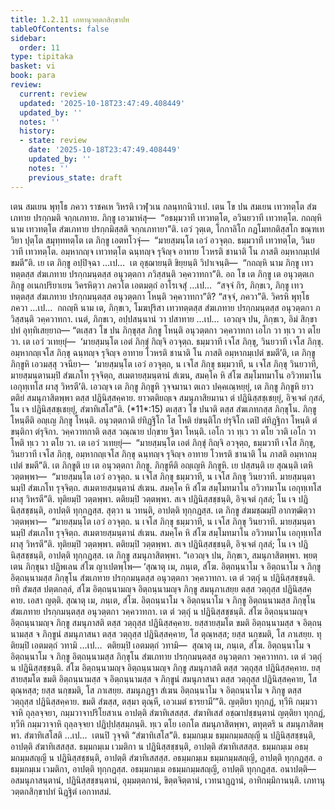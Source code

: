 ```yaml
---
title: 1.2.11 เภทานุวตฺตกสิกฺขาปท
tableOfContents: false
sidebar:
  order: 11
type: tipitaka
basket: vi
book: para
review:
  current: review
  updated: '2025-10-18T23:47:49.408449'
  updated_by: ''
  notes: ''
  history:
  - state: review
    date: '2025-10-18T23:47:49.408449'
    updated_by: ''
    notes: ''
    previous_state: draft
---
```



<DynamicBreadcrumb />


<ReviewStatus review={frontmatter.review} showDetails={true} />

<HypothesisAnnotation frontmatter={frontmatter} />

<Division number="417" book="para" e="ch" v="1" p="267">

<Paragraph number="1704" book="para">
เตน สมเยน พุทฺโธ ภควา ราชคเห วิหรติ เวฬุวเน กลนฺทกนิวาเป. เตน โข ปน สมเยน เทวทตฺโต สํฆเภทาย ปรกฺกมติ จกฺกเภทาย. ภิกฺขู เอวมาหํสุ—  “อธมฺมวาที เทวทตฺโต, อวินยวาที เทวทตฺโต. กถญฺหิ นาม เทวทตฺโต สํฆเภทาย ปรกฺกมิสฺสติ จกฺกเภทายา”ติ. เอวํ วุตฺเต, โกกาลิโก กฏโมทกติสฺสโก ขณฺฑเทวิยา ปุตฺโต สมุทฺททตฺโต เต ภิกฺขู เอตทโวจุํ—  “มายสฺมนฺโต เอวํ อวจุตฺถ. ธมฺมวาที เทวทตฺโต, วินยวาที เทวทตฺโต. อมฺหากญฺจ เทวทตฺโต ฉนฺทญฺจ รุจิญฺจ อาทาย โวหรติ ชานาติ โน ภาสติ อมฺหากมฺเปตํ ขมตี”ติ. เย เต ภิกฺขู อปฺปิจฺฉา …เป…  เต อุชฺฌายนฺติ ขิยฺยนฺติ วิปาเจนฺติ—  “กถญฺหิ นาม ภิกฺขู เทวทตฺตสฺส สํฆเภทาย ปรกฺกมนฺตสฺส อนุวตฺตกา ภวิสฺสนฺติ วคฺควาทกา”ติ.
</Paragraph>

<Paragraph number="1705" book="para">
อถ โข เต ภิกฺขู เต อนุวตฺตเก ภิกฺขู อเนกปริยาเยน วิครหิตฺวา ภควโต เอตมตฺถํ อาโรเจสุํ …เป…  “สจฺจํ กิร, ภิกฺขเว, ภิกฺขู เทวทตฺตสฺส สํฆเภทาย ปรกฺกมนฺตสฺส อนุวตฺตกา โหนฺติ วคฺควาทกา”ติ? “สจฺจํ, ภควา”ติ. วิครหิ พุทฺโธ ภควา …เป…  กถญฺหิ นาม เต, ภิกฺขเว, โมฆปุริสา เทวทตฺตสฺส สํฆเภทาย ปรกฺกมนฺตสฺส อนุวตฺตกา ภวิสฺสนฺติ วคฺควาทกา. เนตํ, ภิกฺขเว, อปฺปสนฺนานํ วา ปสาทาย …เป…  เอวญฺจ ปน, ภิกฺขเว, อิมํ สิกฺขาปทํ อุทฺทิเสยฺยาถ—
</Paragraph>

</Division>
<Division number="418" book="para" e="ch" v="1" p="268">

<Paragraph number="1706" book="para">
<Emphasis>“ตเสฺสว โข ปน ภิกฺขุสฺส ภิกฺขู โหนฺติ อนุวตฺตกา วคฺควาทกา เอโก วา ทฺเว วา ตโย วา. เต เอวํ วเทยฺยุํ—  ‘มายสฺมนฺโต เอตํ ภิกฺขุํ กิญฺจิ อวจุตฺถ. ธมฺมวาที เจโส ภิกฺขุ, วินยวาที เจโส ภิกฺขุ. อมฺหากญฺเจโส ภิกฺขุ ฉนฺทญฺจ รุจิญฺจ อาทาย โวหรติ ชานาติ โน ภาสติ อมฺหากมฺเปตํ ขมตี’ติ, เต ภิกฺขู ภิกฺขูหิ เอวมสฺสุ วจนียา—  ‘มายสฺมนฺโต เอวํ อวจุตฺถ, น เจโส ภิกฺขุ ธมฺมวาที, น เจโส ภิกฺขุ วินยวาที, มายสฺมนฺตานมฺปิ สํฆเภโท รุจฺจิตฺถ, สเมตายสฺมนฺตานํ สํเฆน, สมคฺโค หิ สํโฆ สมฺโมทมาโน อวิวทมาโน เอกุทฺเทโส ผาสุ วิหรตี’ติ. เอวญฺจ เต ภิกฺขู ภิกฺขูหิ วุจฺจมานา ตเถว ปคฺคเณฺหยฺยุํ, เต ภิกฺขู ภิกฺขูหิ ยาวตติยํ สมนุภาสิตพฺพา ตสฺส ปฏินิสฺสคฺคาย. ยาวตติยญฺเจ สมนุภาสิยมานา ตํ ปฏินิสฺสชฺเชยฺยุํ, อิจฺเจตํ กุสลํ, โน เจ ปฏินิสฺสชฺเชยฺยุํ, สํฆาทิเสโส”</Emphasis>ติ. (*11*:<Emphasis>15</Emphasis>)
</Paragraph>

</Division>
<Division number="419" book="para" e="ch" v="1" p="268">

<Paragraph number="1707" book="para">
<Emphasis>ตเสฺสว โข ปนา</Emphasis>ติ ตสฺส สํฆเภทกสฺส ภิกฺขุโน.
</Paragraph>

<Paragraph number="1708" book="para">
<Emphasis>ภิกฺขู โหนฺตี</Emphasis>ติ อญฺเญ ภิกฺขู โหนฺติ.
</Paragraph>

<Paragraph number="1709" book="para">
<Emphasis>อนุวตฺตกา</Emphasis>ติ ยํทิฏฺฐิโก โส โหติ ยํขนฺติโก ยํรุจิโก เตปิ ตํทิฏฺฐิกา โหนฺติ ตํขนฺติกา ตํรุจิกา.
</Paragraph>

<Paragraph number="1710" book="para">
<Emphasis>วคฺควาทกา</Emphasis>ติ ตสฺส วณฺณาย ปกฺขาย ฐิตา โหนฺติ.
</Paragraph>

<Paragraph number="1711" book="para">
<Emphasis>เอโก วา ทฺเว วา ตโย วา</Emphasis>ติ เอโก วา โหติ ทฺเว วา ตโย วา. เต เอวํ วเทยฺยุํ—  “มายสฺมนฺโต เอตํ ภิกฺขุํ กิญฺจิ อวจุตฺถ, ธมฺมวาที เจโส ภิกฺขุ, วินยวาที เจโส ภิกฺขุ, อมฺหากญฺเจโส ภิกฺขุ ฉนฺทญฺจ รุจิญฺจ อาทาย โวหรติ ชานาติ โน ภาสติ อมฺหากมฺเปตํ ขมตี”ติ.
</Paragraph>

<Paragraph number="1712" book="para">
<Emphasis>เต ภิกฺขู</Emphasis>ติ เย เต อนุวตฺตกา ภิกฺขู.
</Paragraph>

<Paragraph number="1713" book="para">
<Emphasis>ภิกฺขูหี</Emphasis>ติ อญฺเญหิ ภิกฺขูหิ.
</Paragraph>

<Paragraph number="1714" book="para">
เย ปสฺสนฺติ เย สุณนฺติ เตหิ วตฺตพฺพา—  “มายสฺมนฺโต เอวํ อวจุตฺถ. น เจโส ภิกฺขุ ธมฺมวาที, น เจโส ภิกฺขุ วินยวาที. มายสฺมนฺตานมฺปิ สํฆเภโท รุจฺจิตฺถ. สเมตายสฺมนฺตานํ สํเฆน. สมคฺโค หิ สํโฆ สมฺโมทมาโน อวิวทมาโน เอกุทฺเทโส ผาสุ วิหรตี”ติ. ทุติยมฺปิ วตฺตพฺพา. ตติยมฺปิ วตฺตพฺพา. สเจ ปฏินิสฺสชฺชนฺติ, อิจฺเจตํ กุสลํ; โน เจ ปฏินิสฺสชฺชนฺติ, อาปตฺติ ทุกฺกฏสฺส. สุตฺวา น วทนฺติ, อาปตฺติ ทุกฺกฏสฺส. เต ภิกฺขู สํฆมชฺฌมฺปิ อากฑฺฒิตฺวา วตฺตพฺพา—  “มายสฺมนฺโต เอวํ อวจุตฺถ. น เจโส ภิกฺขุ ธมฺมวาที, น เจโส ภิกฺขุ วินยวาที. มายสฺมนฺตานมฺปิ สํฆเภโท รุจฺจิตฺถ. สเมตายสฺมนฺตานํ สํเฆน. สมคฺโค หิ สํโฆ สมฺโมทมาโน อวิวทมาโน เอกุทฺเทโส ผาสุ วิหรตี”ติ. ทุติยมฺปิ วตฺตพฺพา. ตติยมฺปิ วตฺตพฺพา. สเจ ปฏินิสฺสชฺชนฺติ, อิจฺเจตํ กุสลํ; โน เจ ปฏินิสฺสชฺชนฺติ, อาปตฺติ ทุกฺกฏสฺส. เต ภิกฺขู สมนุภาสิตพฺพา. “เอวญฺจ ปน, ภิกฺขเว, สมนุภาสิตพฺพา. พฺยตฺเตน ภิกฺขุนา ปฏิพเลน สํโฆ ญาเปตพฺโพ—
</Paragraph>

</Division>
<Division number="420" book="para" e="ch" v="1" p="269">

<Paragraph number="1715" book="para">
‘สุณาตุ เม, ภนฺเต, สํโฆ. อิตฺถนฺนาโม จ อิตฺถนาโม จ ภิกฺขู อิตฺถนฺนามสฺส ภิกฺขุโน สํฆเภทาย ปรกฺกมนฺตสฺส อนุวตฺตกา วคฺควาทกา. เต ตํ วตฺถุํ น ปฏินิสฺสชฺชนฺติ. ยทิ สํฆสฺส ปตฺตกลฺลํ, สํโฆ อิตฺถนฺนามญฺจ อิตฺถนฺนามญฺจ ภิกฺขู สมนุภาเสยฺย ตสฺส วตฺถุสฺส ปฏินิสฺสคฺคาย. เอสา ญตฺติ.
</Paragraph>

<Paragraph number="1716" book="para">
สุณาตุ เม, ภนฺเต, สํโฆ. อิตฺถนฺนาโม จ อิตฺถนฺนาโม จ ภิกฺขู อิตฺถนฺนามสฺส ภิกฺขุโน สํฆเภทาย ปรกฺกมนฺตสฺส อนุวตฺตกา วคฺควาทกา. เต ตํ วตฺถุํ น ปฏินิสฺสชฺชนฺติ. สํโฆ อิตฺถนฺนามญฺจ อิตฺถนฺนามญฺจ ภิกฺขู สมนุภาสติ ตสฺส วตฺถุสฺส ปฏินิสฺสคฺคาย. ยสฺสายสฺมโต ขมติ อิตฺถนฺนามสฺส จ อิตฺถนฺนามสฺส จ ภิกฺขูนํ สมนุภาสนา ตสฺส วตฺถุสฺส ปฏินิสฺสคฺคาย, โส ตุณฺหสฺส; ยสฺส นกฺขมติ, โส ภาเสยฺย.
</Paragraph>

<Paragraph number="1717" book="para">
ทุติยมฺปิ เอตมตฺถํ วทามิ …เป…  ตติยมฺปิ เอตมตฺถํ วทามิ—  สุณาตุ เม, ภนฺเต, สํโฆ. อิตฺถนฺนาโม จ อิตฺถนฺนาโม จ ภิกฺขู อิตฺถนฺนามสฺส ภิกฺขุโน สํฆเภทาย ปรกฺกมนฺตสฺส อนุวตฺตกา วคฺควาทกา. เต ตํ วตฺถุํ น ปฏินิสฺสชฺชนฺติ. สํโฆ อิตฺถนฺนามญฺจ อิตฺถนฺนามญฺจ ภิกฺขู สมนุภาสติ ตสฺส วตฺถุสฺส ปฏินิสฺสคฺคาย. ยสฺสายสฺมโต ขมติ อิตฺถนฺนามสฺส จ อิตฺถนฺนามสฺส จ ภิกฺขูนํ สมนุภาสนา ตสฺส วตฺถุสฺส ปฏินิสฺสคฺคาย, โส ตุณฺหสฺส; ยสฺส นกฺขมติ, โส ภาเสยฺย.
</Paragraph>

<Paragraph number="1718" book="para">
สมนุภฏฺฐา สํเฆน อิตฺถนฺนาโม จ อิตฺถนฺนาโม จ ภิกฺขู ตสฺส วตฺถุสฺส ปฏินิสฺสคฺคาย. ขมติ สํฆสฺส, ตสฺมา ตุณฺหี, เอวเมตํ ธารยามี’”ติ.
</Paragraph>

</Division>
<Division number="421" book="para" e="ch" v="1" p="270">

<Paragraph number="1719" book="para">
ญตฺติยา ทุกฺกฏํ, ทฺวีหิ กมฺมวาจาหิ ถุลฺลจฺจยา, กมฺมวาจาปริโยสาเน อาปตฺติ สํฆาทิเสสสฺส. สํฆาทิเสสํ อชฺฌาปชฺชนฺตานํ ญตฺติยา ทุกฺกฏํ, ทฺวีหิ กมฺมวาจาหิ ถุลฺลจฺจยา ปฏิปฺปสฺสมฺภนฺติ. ทฺเว ตโย เอกโต สมนุภาสิตพฺพา, ตทุตฺตริ น สมนุภาสิตพฺพา.
</Paragraph>

<Paragraph number="1720" book="para">
<Emphasis>สํฆาทิเสโส</Emphasis>ติ …เป…  เตนปิ วุจฺจติ “สํฆาทิเสโส”ติ.
</Paragraph>

</Division>
<Division number="422" book="para" e="ch" v="1" p="270">

<Paragraph number="1721" book="para">
ธมฺมกมฺเม ธมฺมกมฺมสญฺญี น ปฏินิสฺสชฺชนฺติ, อาปตฺติ สํฆาทิเสสสฺส.
</Paragraph>

<Paragraph number="1722" book="para">
ธมฺมกมฺเม เวมติกา น ปฏินิสฺสชฺชนฺติ, อาปตฺติ สํฆาทิเสสสฺส.
</Paragraph>

<Paragraph number="1723" book="para">
ธมฺมกมฺเม อธมฺมกมฺมสญฺญี น ปฏินิสฺสชฺชนฺติ, อาปตฺติ สํฆาทิเสสสฺส.
</Paragraph>

<Paragraph number="1724" book="para">
อธมฺมกมฺเม ธมฺมกมฺมสญฺญี, อาปตฺติ ทุกฺกฏสฺส.
</Paragraph>

<Paragraph number="1725" book="para">
อธมฺมกมฺเม เวมติกา, อาปตฺติ ทุกฺกฏสฺส.
</Paragraph>

<Paragraph number="1726" book="para">
อธมฺมกมฺเม อธมฺมกมฺมสญฺญี, อาปตฺติ ทุกฺกฏสฺส.
</Paragraph>

</Division>
<Division number="423" book="para" e="ch" v="1" p="270">

<Paragraph number="1727" book="para">
อนาปตฺติ—  อสมนุภาสนฺตานํ, ปฏินิสฺสชฺชนฺตานํ, อุมฺมตฺตกานํ, ขิตฺตจิตฺตานํ, เวทนาฏฺฏานํ, อาทิกมฺมิกานนฺติ.

</Paragraph>
</Division>

<Paragraph number="1728" type="center" book="para">
เภทานุวตฺตกสิกฺขาปทํ นิฏฺฐิตํ เอกาทสมํ.
</Paragraph>
